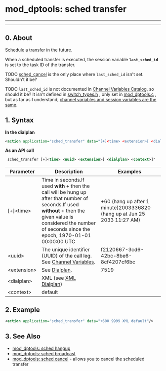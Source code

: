 
# mod_dptools: sched transfer 

 

---

---

## 0\. About

Schedule a transfer in the future.

When a scheduled transfer is executed, the session variable **`last_sched_id`** is set to the task ID of the transfer.

TODO [sched\_cancel](./6587049.mdx#0-about) is the only place where `last_sched_id` isn't set. Shouldn't it be?

TODO `last_sched_id` is not documented in [Channel Variables Catalog](../../../Channel-Variables-Catalog/index.mdx#comments), so should it be? It isn't defined in [switch\_types.h](https://github.com/signalwire/freeswitch/blob/master/src/include/switch%5Ftypes.h) , only set in [mod\_dptools.c](https://github.com/signalwire/freeswitch/blob/master/src/mod/applications/mod%5Fdptools/mod%5Fdptools.c) , but as far as I understand, [channel variables and session variables are the same](../../Community/Contributing-Code/Creating-New-Modules/9634354.mdx#0-about).

## 1\. Syntax

**In the dialplan**

```xml
<action application="sched_transfer" data="[+]<time> <extension>[ <dialplan> <context>]" />
```

**As an API call**

```xml
 sched_transfer [+]<time> <uuid> <extension>[ <dialplan> <context>]"
```

  
| Parameter   | Description                                                                                                                                                                                                           | Examples                                                                 |
| ----------- | --------------------------------------------------------------------------------------------------------------------------------------------------------------------------------------------------------------------- | ------------------------------------------------------------------------ |
| \[+\]\<time> | Time in seconds.If used **with +** then the call will be hung up after that number of seconds.If used **without +** then the given value is considered the number of seconds since the epoch, 1970-01-01 00:00:00 UTC | +60 (hang up after 1 minute)2003336820 (hang up at Jun 25 2033 11:27 AM) |
| \<uuid>      | The unique identifier (UUID) of the call leg. See [Channel Variables](../../Dialplan/Channel-Variables_16352493.mdx#about).                                                                                                             | f2120667-3cd6-42bc-8be6-8cf4207cf6bc                                     |
| \<extension> | See [Dialplan](../../Dialplan/index.mdx#about).                                                                                                                                                                              | 7519                                                                     |
| \<dialplan>  | XML (see [XML Dialplan](../../Dialplan/XML-Dialplan/index.mdx#about))                                                                                                                                                                 |                                                                          |
| \<context>   | default                                                                                                                                                                                                               |                                                                          |

## 2\. Example

```xml
<action application="sched_transfer" data="+600 9999 XML default"/>
```

## 3\. See Also

* [mod\_dptools: sched hangup](./6587061.mdx#0-about)
* [mod\_dptools: sched broadcast](./6587042.mdx#0-about)
* [mod\_dptools: sched cancel](./6587049.mdx#0-about) \- allows you to cancel the scheduled transfer

  

